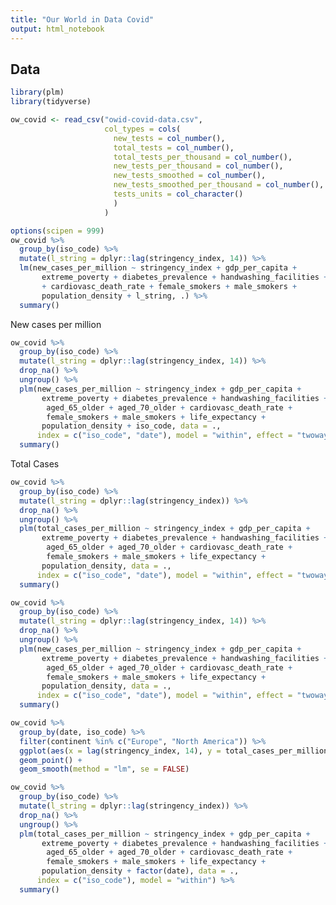 ```yaml
---
title: "Our World in Data Covid"
output: html_notebook
---
```


## Data

```r
library(plm)
library(tidyverse)
```

```r
ow_covid <- read_csv("owid-covid-data.csv",
                     col_types = cols(
                       new_tests = col_number(),
                       total_tests = col_number(),
                       total_tests_per_thousand = col_number(),
                       new_tests_per_thousand = col_number(),
                       new_tests_smoothed = col_number(),
                       new_tests_smoothed_per_thousand = col_number(),
                       tests_units = col_character()
                       )
                     )
```

```r
options(scipen = 999)
ow_covid %>% 
  group_by(iso_code) %>% 
  mutate(l_string = dplyr::lag(stringency_index, 14)) %>% 
  lm(new_cases_per_million ~ stringency_index + gdp_per_capita +
       extreme_poverty + diabetes_prevalence + handwashing_facilities +
       + cardiovasc_death_rate + female_smokers + male_smokers +
       population_density + l_string, .) %>% 
  summary()
```


New cases per million

```r
ow_covid %>% 
  group_by(iso_code) %>% 
  mutate(l_string = dplyr::lag(stringency_index, 14)) %>%
  drop_na() %>% 
  ungroup() %>% 
  plm(new_cases_per_million ~ stringency_index + gdp_per_capita +
       extreme_poverty + diabetes_prevalence + handwashing_facilities + 
        aged_65_older + aged_70_older + cardiovasc_death_rate + 
        female_smokers + male_smokers + life_expectancy + 
       population_density + iso_code, data = .,
      index = c("iso_code", "date"), model = "within", effect = "twoways") %>% 
  summary()
```

Total Cases

```r
ow_covid %>% 
  group_by(iso_code) %>% 
  mutate(l_string = dplyr::lag(stringency_index)) %>%
  drop_na() %>% 
  ungroup() %>% 
  plm(total_cases_per_million ~ stringency_index + gdp_per_capita +
       extreme_poverty + diabetes_prevalence + handwashing_facilities + 
        aged_65_older + aged_70_older + cardiovasc_death_rate + 
        female_smokers + male_smokers + life_expectancy + 
       population_density, data = .,
      index = c("iso_code", "date"), model = "within", effect = "twoways") %>% 
  summary()
```


```r
ow_covid %>% 
  group_by(iso_code) %>% 
  mutate(l_string = dplyr::lag(stringency_index, 14)) %>%
  drop_na() %>% 
  ungroup() %>% 
  plm(new_cases_per_million ~ stringency_index + gdp_per_capita +
       extreme_poverty + diabetes_prevalence + handwashing_facilities + 
        aged_65_older + aged_70_older + cardiovasc_death_rate + 
        female_smokers + male_smokers + life_expectancy + 
       population_density, data = .,
      index = c("iso_code", "date"), model = "within", effect = "twoways") %>% 
  summary()
```



```r
ow_covid %>% 
  group_by(date, iso_code) %>% 
  filter(continent %in% c("Europe", "North America")) %>% 
  ggplot(aes(x = lag(stringency_index, 14), y = total_cases_per_million, color = continent)) +
  geom_point() +
  geom_smooth(method = "lm", se = FALSE) 
```

```r
ow_covid %>% 
  group_by(iso_code) %>% 
  mutate(l_string = dplyr::lag(stringency_index)) %>%
  drop_na() %>% 
  ungroup() %>% 
  plm(total_cases_per_million ~ stringency_index + gdp_per_capita +
       extreme_poverty + diabetes_prevalence + handwashing_facilities + 
        aged_65_older + aged_70_older + cardiovasc_death_rate + 
        female_smokers + male_smokers + life_expectancy + 
       population_density + factor(date), data = .,
      index = c("iso_code"), model = "within") %>% 
  summary()
```


